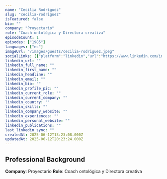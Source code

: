 ```yaml
---
name: "Cecilia Rodríguez"
slug: "cecilia-rodriguez"
isFeatured: false
bio: ""
company: "Proyectario"
role: "Coach ontológica y Directora creativa"
episodeCount: 1
episodes: ["1985"]
languages: ["es"]
imageUrl: "/images/guests/cecilia-rodriguez.jpeg"
socialLinks: [{"platform":"linkedin","url":"https://www.linkedin.com/in/ceciliarod/"}]
linkedin_url: ""
linkedin_full_name: ""
linkedin_first_name: ""
linkedin_headline: ""
linkedin_email: ""
linkedin_bio: ""
linkedin_profile_pic: ""
linkedin_current_role: ""
linkedin_current_company: ""
linkedin_country: ""
linkedin_skills: ""
linkedin_company_website: ""
linkedin_experiences: ""
linkedin_personal_website: ""
linkedin_publications: ""
last_linkedin_sync: ""
createdAt: 2025-06-12T13:23:08.000Z
updatedAt: 2025-06-12T20:23:24.000Z
---
```


## Professional Background

**Company**: Proyectario
**Role**: Coach ontológica y Directora creativa
